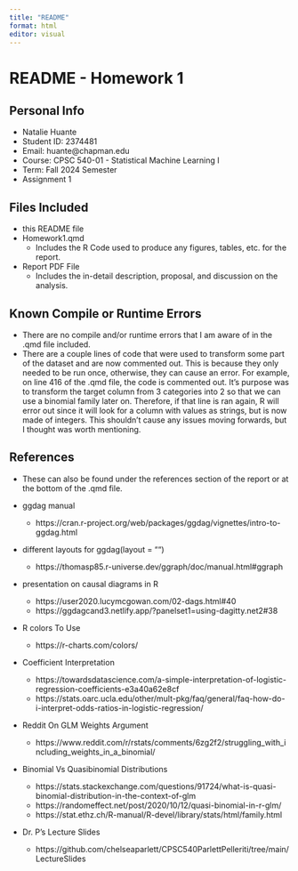 ```yaml
---
title: "README"
format: html
editor: visual
---
```


# README - Homework 1

## Personal Info

-   Natalie Huante
-   Student ID: 2374481
-   Email: huante\@chapman.edu
-   Course: CPSC 540-01 - Statistical Machine Learning I
-   Term: Fall 2024 Semester
-   Assignment 1

## Files Included

-   this README file
-   Homework1.qmd
    -   Includes the R Code used to produce any figures, tables, etc. for the report.
-   Report PDF File
    -   Includes the in-detail description, proposal, and discussion on the analysis.

## Known Compile or Runtime Errors

-   There are no compile and/or runtime errors that I am aware of in the .qmd file included.
-   There are a couple lines of code that were used to transform some part of the dataset and are now commented out. This is because they only needed to be run once, otherwise, they can cause an error. For example, on line 416 of the .qmd file, the code is commented out. It's purpose was to transform the target column from 3 categories into 2 so that we can use a binomial family later on. Therefore, if that line is ran again, R will error out since it will look for a column with values as strings, but is now made of integers. This shouldn't cause any issues moving forwards, but I thought was worth mentioning.

## References

-   These can also be found under the references section of the report or at the bottom of the .qmd file.

-   ggdag manual

    -   https://cran.r-project.org/web/packages/ggdag/vignettes/intro-to-ggdag.html

-   different layouts for ggdag(layout = "")

    -   https://thomasp85.r-universe.dev/ggraph/doc/manual.html#ggraph

-   presentation on causal diagrams in R

    -   https://user2020.lucymcgowan.com/02-dags.html#40
    -   https://ggdagcand3.netlify.app/?panelset1=using-dagitty.net2#38

-   R colors To Use

    -   https://r-charts.com/colors/

-   Coefficient Interpretation

    -   https://towardsdatascience.com/a-simple-interpretation-of-logistic-regression-coefficients-e3a40a62e8cf
    -   https://stats.oarc.ucla.edu/other/mult-pkg/faq/general/faq-how-do-i-interpret-odds-ratios-in-logistic-regression/

-   Reddit On GLM Weights Argument

    -   https://www.reddit.com/r/rstats/comments/6zg2f2/struggling_with_including_weights_in_a_binomial/

-   Binomial Vs Quasibinomial Distributions

    -   https://stats.stackexchange.com/questions/91724/what-is-quasi-binomial-distribution-in-the-context-of-glm
    -   https://randomeffect.net/post/2020/10/12/quasi-binomial-in-r-glm/
    -   https://stat.ethz.ch/R-manual/R-devel/library/stats/html/family.html

-   Dr. P's Lecture Slides

    -   https://github.com/chelseaparlett/CPSC540ParlettPelleriti/tree/main/LectureSlides
